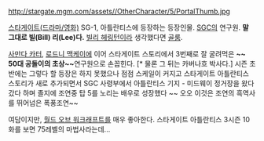 http://stargate.mgm.com/assets//OtherCharacter/5/PortalThumb.jpg

[[스타게이트(드라마/영화)]] SG-1, 아틀란티스에 등장하는 등장인물.
[[SGC]]의 연구원. '''말 그대로 빌(Bill) 리(Lee)다.''' [[빌리 헤링턴]]이라 생각했다면 [[골룸]].

[[사만다 카터]], [[로드니 맥케이]]에 이어 스타게이트 스토리에서 3번째로 잘 굴려먹은 '''~~ 50대 공돌이의 초상~~'''연구원으로 손꼽힌다. [* 물론 그 뒤는 카버나흐 박사다.] 시즌 초반에는 그렇다 할 등장은 하지 못했으나 점점 스케일이 커지고 스타게이트 아틀란티스 스토리가 새로 추가되면서 SGC 사령부에서 아틀란티스 기지 - 미드웨이 정거장을 왔다갔다 하며 졸지에 조연중 탑 5를 노리는 배우로 성장했다 ~~ 오오 이것은 조연의 흑역사를 뛰어넘은 폭풍조연~~ 

여담이지만, [[월드 오브 워크래프트]]를 매우 좋아한다. 스타게이트 아틀란티스 3시즌 10화를 보면 75레벨의 마법사라는데...
